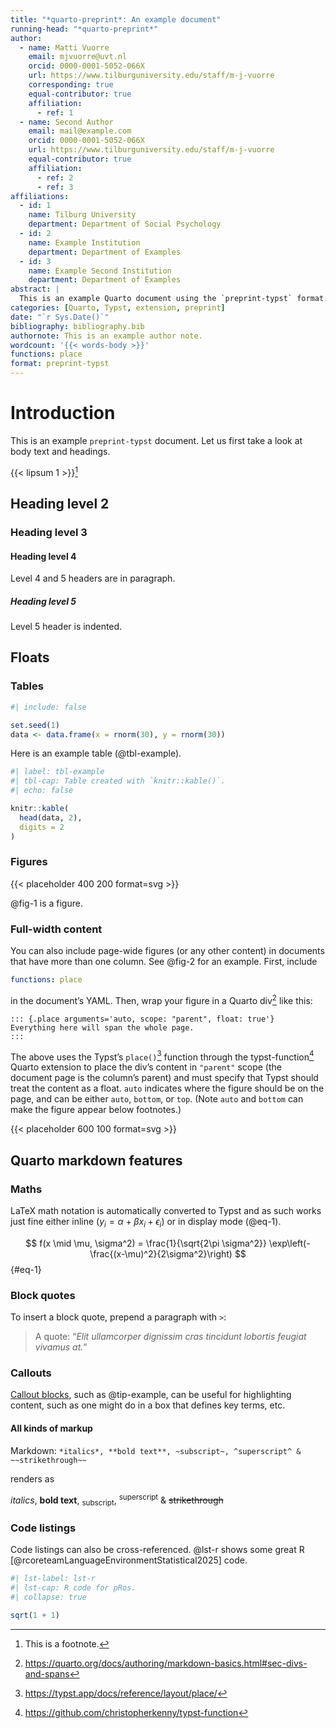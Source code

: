```yaml
---
title: "*quarto-preprint*: An example document"
running-head: "*quarto-preprint*"
author:
  - name: Matti Vuorre
    email: mjvuorre@uvt.nl
    orcid: 0000-0001-5052-066X
    url: https://www.tilburguniversity.edu/staff/m-j-vuorre
    corresponding: true
    equal-contributor: true
    affiliation:
      - ref: 1
  - name: Second Author
    email: mail@example.com
    orcid: 0000-0001-5052-066X
    url: https://www.tilburguniversity.edu/staff/m-j-vuorre
    equal-contributor: true
    affiliation:
      - ref: 2
      - ref: 3
affiliations:
  - id: 1
    name: Tilburg University
    department: Department of Social Psychology
  - id: 2
    name: Example Institution
    department: Department of Examples
  - id: 3
    name: Example Second Institution
    department: Department of Examples
abstract: |
  This is an example Quarto document using the `preprint-typst` format.
categories: [Quarto, Typst, extension, preprint]
date: "`r Sys.Date()`"
bibliography: bibliography.bib
authornote: This is an example author note.
wordcount: '{{< words-body >}}'
functions: place
format: preprint-typst
---
```


# Introduction

This is an example `preprint-typst` document. Let us first take a look at body text and headings.

{{< lipsum 1 >}}[^fn-1]

[^fn-1]: This is a footnote.

## Heading level 2

### Heading level 3

#### Heading level 4

Level 4 and 5 headers are in paragraph.

##### Heading level 5

Level 5 header is indented.

## Floats

### Tables

```r
#| include: false

set.seed(1)
data <- data.frame(x = rnorm(30), y = rnorm(30))
```

Here is an example table (@tbl-example).

```r
#| label: tbl-example
#| tbl-cap: Table created with `knitr::kable()`.
#| echo: false

knitr::kable(
  head(data, 2),
  digits = 2
)
```

### Figures

::: {#fig-1}
{{< placeholder 400 200 format=svg >}}
:::

@fig-1 is a figure.

### Full-width content

You can also include page-wide figures (or any other content) in documents that have more than one column. See @fig-2 for an example. First, include

```yaml
functions: place
```

in the document's YAML. Then, wrap your figure in a Quarto div[^fn0] like this:

```
::: {.place arguments='auto, scope: "parent", float: true'}
Everything here will span the whole page.
:::
```

The above uses the Typst's `place()`[^fn1] function through the typst-function[^fn2] Quarto extension to place the div's content in `"parent"` scope (the document page is the column's parent) and must specify that Typst should treat the content as a float. `auto` indicates where the figure should be on the page, and can be either `auto`, `bottom`, or `top`. (Note `auto` and `bottom` can make the figure appear below footnotes.)

:::: {.place arguments='auto, scope: "parent", float: true'}
::: {#fig-2}
{{< placeholder 600 100 format=svg >}}
:::
::::

[^fn0]: <https://quarto.org/docs/authoring/markdown-basics.html#sec-divs-and-spans>
[^fn1]: <https://typst.app/docs/reference/layout/place/>
[^fn2]: <https://github.com/christopherkenny/typst-function>

## Quarto markdown features

### Maths

LaTeX math notation is automatically converted to Typst and as such works just fine either inline ($y_i = \alpha + \beta x_i + \epsilon_i$) or in display mode (@eq-1).

$$
f(x \mid \mu, \sigma^2) = \frac{1}{\sqrt{2\pi \sigma^2}} \exp\left(-\frac{(x-\mu)^2}{2\sigma^2}\right)
$$ {#eq-1}

### Block quotes

To insert a block quote, prepend a paragraph with `>`:

>A quote: "*Elit ullamcorper dignissim cras tincidunt lobortis feugiat vivamus at.*"

### Callouts

[Callout blocks](https://quarto.org/docs/authoring/callouts.html), such as @tip-example, can be useful for highlighting content, such as one might do in a box that defines key terms, etc.

::: {#tip-example .callout-tip}
#### All kinds of markup
Markdown: `*italics*, **bold text**, ~subscript~, ^superscript^ & ~~strikethrough~~`

renders as

*italics*, **bold text**, ~subscript~, ^superscript^ & ~~strikethrough~~
:::

### Code listings

Code listings can also be cross-referenced. @lst-r shows some great R [@rcoreteamLanguageEnvironmentStatistical2025] code.

```r
#| lst-label: lst-r
#| lst-cap: R code for pRos.
#| collapse: true

sqrt(1 + 1)
```
